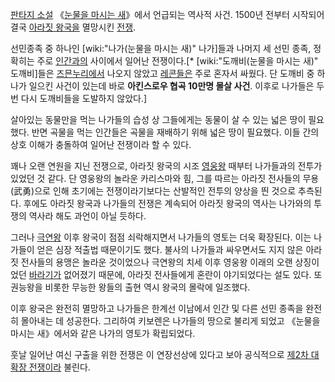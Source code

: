 [[판타지 소설]] 《[[눈물을 마시는 새]]》에서 언급되는 역사적 사건. 1500년 전부터 시작되어 결국 [[아라짓 왕국]]을 멸망시킨 [[전쟁]].

선민종족 중 하나인 [wiki:"나가(눈물을 마시는 새)" 나가]들과 나머지 세 선민 종족, 정확히는 주로 [[인간]]과의 사이에서 일어난 전쟁이다.[* [wiki:"도깨비(눈물을 마시는 새)" 도깨비]들은 [[즈믄누리]]에서 나오지 않았고 [[레콘]]들은 주로 혼자서 싸웠다. 단 도깨비 중 하나가 일으킨 사건이 있는데 바로 '''아킨스로우 협곡 10만명 몰살 사건'''. 이후로 나가들은 두 번 다시 도깨비들을 도발하지 않았다.]

살아있는 동물만을 먹는 나가들의 습성 상 그들에게는 동물이 살 수 있는 넓은 땅이 필요했다. 반면 곡물을 먹는 인간들은 곡물을 재배하기 위해 넓은 땅이 필요했다. 이들 간의 상호 이해가 충돌하여 일어난 전쟁이라 할 수 있다. 

꽤나 오랜 연원을 지닌 전쟁으로, 아라짓 왕국의 시조 [[영웅왕]] 때부터 나가들과의 전투가 있었던 것 같다. 단 영웅왕의 놀라운 카리스마와 힘, 그를 따르는 아라짓 전사들의 무용(武勇)으로 인해 초기에는 전쟁이라기보다는 산발적인 전투의 양상을 띈 것으로 추측된다. 후에도 아라짓 왕국과 나가들의 전쟁은 계속되어 아라짓 왕국의 역사는 나가와의 투쟁의 역사라 해도 과언이 아닐 듯하다. 

그러나 [[극연왕]] 이후 왕국이 점점 쇠락해지면서 나가들의 영토는 더욱 확장된다. 이는 나가들이 얻은 심장 적출법 때문이기도 했다. 불사의 나가들과 싸우면서도 지지 않은 아라짓 전사들의 용맹은 놀라운 것이었으나 극연왕의 치세 이후 영웅왕 이래의 오랜 상징이었던 [[바라기]]가 없어졌기 때문에, 아라짓 전사들에게 혼란이 야기되었다는 설도 있다. 또 권능왕을 비롯한 무능한 왕들의 출현 역시 왕국의 몰락에 일조했다.

이후 왕국은 완전히 멸망하고 나가들은 한계선 이남에서 인간 및 다른 선민 종족을 완전히 몰아내는 데 성공한다. 그리하여 키보렌은 나가들의 땅으로 불리게 되었고 《눈물을 마시는 새》에서와 같은 나가의 영토가 확립되었다.

훗날 일어난 여신 구출을 위한 전쟁은 이 연장선상에 있다고 보아 공식적으로 [[제2차 대확장 전쟁]]이라 불린다.
